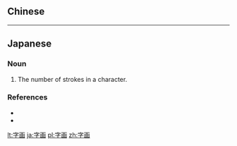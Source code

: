 {{also|字畫}}
==Chinese==
{{zh-see|字畫}}

----

==Japanese==
{{ja-kanjitab|じ|かく|yomi=on}}

===Noun===
{{ja-noun|じかく}}

# The number of strokes in a character.

===References===
* {{R:Kojien}}
* {{R:Meikyo}}

[[lt:字画]]
[[ja:字画]]
[[pl:字画]]
[[zh:字画]]